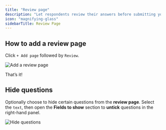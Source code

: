 ```yaml
---
title: "Review page"
description: "Let respondents review their answers before submitting your form."
icon: "magnifying-glass"
sidebarTitle: Review Page
---
```


## How to add a review page

Click `+ Add page` followed by `Review`.

<Frame>
<img src="/images/r1.webp" alt="Add a review page" />
</Frame>

That’s it\!

## Hide questions

Optionally choose to hide certain questions from the **review page**. Select the `text`, then open the **Fields to show** section to **untick** questions in the right-hand panel.

<Frame>
<img src="/images/r2.webp" alt="Hide questions" />
</Frame>
